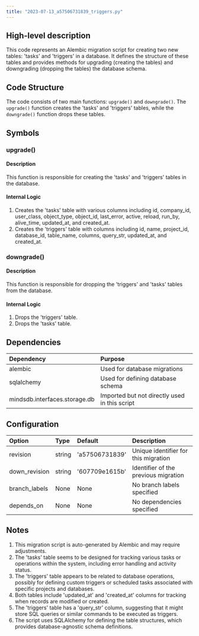 ```yaml
---
title: "2023-07-13_a57506731839_triggers.py"
---
```


## High-level description
This code represents an Alembic migration script for creating two new tables: 'tasks' and 'triggers' in a database. It defines the structure of these tables and provides methods for upgrading (creating the tables) and downgrading (dropping the tables) the database schema.

## Code Structure
The code consists of two main functions: `upgrade()` and `downgrade()`. The `upgrade()` function creates the 'tasks' and 'triggers' tables, while the `downgrade()` function drops these tables.

## Symbols

### upgrade()
#### Description
This function is responsible for creating the 'tasks' and 'triggers' tables in the database.

#### Internal Logic
1. Creates the 'tasks' table with various columns including id, company_id, user_class, object_type, object_id, last_error, active, reload, run_by, alive_time, updated_at, and created_at.
2. Creates the 'triggers' table with columns including id, name, project_id, database_id, table_name, columns, query_str, updated_at, and created_at.

### downgrade()
#### Description
This function is responsible for dropping the 'triggers' and 'tasks' tables from the database.

#### Internal Logic
1. Drops the 'triggers' table.
2. Drops the 'tasks' table.

## Dependencies
| Dependency | Purpose |
|:-----------|:--------|
| alembic | Used for database migrations |
| sqlalchemy | Used for defining database schema |
| mindsdb.interfaces.storage.db | Imported but not directly used in this script |

## Configuration
| Option | Type | Default | Description |
|:-------|:-----|:--------|:------------|
| revision | string | 'a57506731839' | Unique identifier for this migration |
| down_revision | string | '607709e1615b' | Identifier of the previous migration |
| branch_labels | None | None | No branch labels specified |
| depends_on | None | None | No dependencies specified |

## Notes
1. This migration script is auto-generated by Alembic and may require adjustments.
2. The 'tasks' table seems to be designed for tracking various tasks or operations within the system, including error handling and activity status.
3. The 'triggers' table appears to be related to database operations, possibly for defining custom triggers or scheduled tasks associated with specific projects and databases.
4. Both tables include 'updated_at' and 'created_at' columns for tracking when records are modified or created.
5. The 'triggers' table has a 'query_str' column, suggesting that it might store SQL queries or similar commands to be executed as triggers.
6. The script uses SQLAlchemy for defining the table structures, which provides database-agnostic schema definitions.